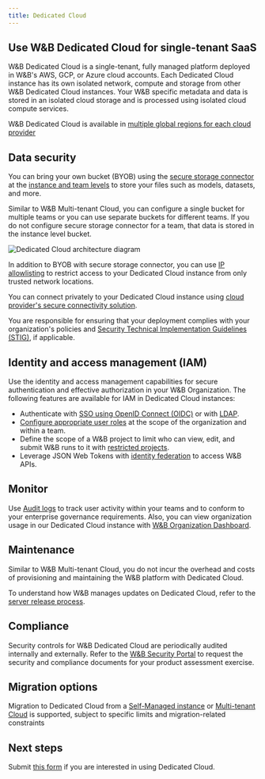 ```yaml
---
title: Dedicated Cloud
---
```


## Use W&B Dedicated Cloud for single-tenant SaaS

W&B Dedicated Cloud is a single-tenant, fully managed platform deployed in W&B's AWS, GCP, or Azure cloud accounts. Each Dedicated Cloud instance has its own isolated network, compute and storage from other W&B Dedicated Cloud instances. Your W&B specific metadata and data is stored in an isolated cloud storage and is processed using isolated cloud compute services. 

W&B Dedicated Cloud is available in [multiple global regions for each cloud provider](./dedicated_regions)

## Data security 

You can bring your own bucket (BYOB) using the [secure storage connector](/platform/hosting/data-security/secure-storage-connector) at the [instance and team levels](/platform/hosting/data-security/secure-storage-connector#configuration-options) to store your files such as models, datasets, and more.

Similar to W&B Multi-tenant Cloud, you can configure a single bucket for multiple teams or you can use separate buckets for different teams. If you do not configure secure storage connector for a team, that data is stored in the instance level bucket.

<Frame>
    <img src="/images/hosting/dedicated_cloud_arch.png" alt="Dedicated Cloud architecture diagram"  />
</Frame>

In addition to BYOB with secure storage connector, you can use [IP allowlisting](/platform/hosting/data-security/ip-allowlisting) to restrict access to your Dedicated Cloud instance from only trusted network locations. 

You can connect privately to your Dedicated Cloud instance using [cloud provider's secure connectivity solution](/platform/hosting/data-security/private-connectivity).

You are responsible for ensuring that your deployment complies with your organization's policies and [Security Technical Implementation Guidelines (STIG)](https://en.wikipedia.org/wiki/Security_Technical_Implementation_Guide), if applicable.

## Identity and access management (IAM)

Use the identity and access management capabilities for secure authentication and effective authorization in your W&B Organization. The following features are available for IAM in Dedicated Cloud instances:

* Authenticate with [SSO using OpenID Connect (OIDC)](/platform/hosting/iam/sso/) or with [LDAP](/platform/hosting/iam/ldap/).
* [Configure appropriate user roles](/platform/hosting/iam/access-management/manage-organization#assign-or-update-a-users-role) at the scope of the organization and within a team.
* Define the scope of a W&B project to limit who can view, edit, and submit W&B runs to it with [restricted projects](/platform/hosting/iam/access-management/restricted-projects).
* Leverage JSON Web Tokens with [identity federation](/platform/hosting/iam/identity_federation/) to access W&B APIs.

## Monitor

Use [Audit logs](/platform/hosting/monitoring-usage/audit-logging) to track user activity within your teams and to conform to your enterprise governance requirements. Also, you can view organization usage in our Dedicated Cloud instance with [W&B Organization Dashboard](/platform/hosting/monitoring-usage/org_dashboard).

## Maintenance

Similar to W&B Multi-tenant Cloud, you do not incur the overhead and costs of provisioning and maintaining the W&B platform with Dedicated Cloud.

To understand how W&B manages updates on Dedicated Cloud, refer to the [server release process](/platform/hosting/server-upgrade-process/).

## Compliance

Security controls for W&B Dedicated Cloud are periodically audited internally and externally. Refer to the [W&B Security Portal](https://security.wandb.ai/) to request the security and compliance documents for your product assessment exercise.

## Migration options

Migration to Dedicated Cloud from a [Self-Managed instance](/platform/hosting/hosting-options/self-managed/) or [Multi-tenant Cloud](/platform/hosting/hosting-options/saas_cloud/) is supported, subject to specific limits and migration-related constraints

## Next steps

Submit [this form](https://wandb.ai/site/for-enterprise/dedicated-saas-trial) if you are interested in using Dedicated Cloud.
